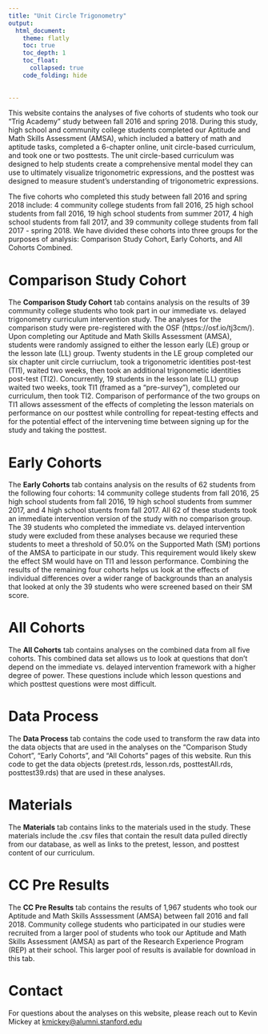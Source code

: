 ```yaml
---
title: "Unit Circle Trigonometry"
output: 
  html_document:
    theme: flatly
    toc: true
    toc_depth: 1
    toc_float:
      collapsed: true
    code_folding: hide
    
    
---
```



This website contains the analyses of five cohorts of students who took our "Trig Academy" study between fall 2016 and spring 2018. During this study, high school and community college students completed our Aptitude and Math Skills Assessment (AMSA), which included a battery of math and aptitude tasks, completed a 6-chapter online, unit circle-based curriculum, and took one or two posttests. The unit circle-based curriculum was designed to help students create a comprehensive mental model they can use to ultimately visualize trigonometric expressions, and the posttest was designed to measure student's understanding of trigonometric expressions. 

The five cohorts who completed this study between fall 2016 and spring 2018 include: 4 community college students from fall 2016, 25 high school students from fall 2016, 19 high school students from summer 2017, 4 high school students from fall 2017, and 39 community college students from fall 2017 - spring 2018. We have divided these cohorts into three groups for the purposes of analysis: Comparison Study Cohort, Early Cohorts, and All Cohorts Combined. 

# Comparison Study Cohort

The **Comparison Study Cohort** tab contains analysis on the results of 39 community college students who took part in our immediate vs. delayed trigonometry curriculum intervention study. The analyses for the comparison study were pre-registered with the OSF (https://osf.io/tj3cm/). Upon completing our Aptitude and Math Skills Assessment (AMSA), students were randomly assigned to either the lesson early (LE) group or the lesson late (LL) group. Twenty students in the LE group completed our six chapter unit circle curriuclum, took a trigonometric identities post-test (TI1), waited two weeks, then took an additional trigonometic identities post-test (TI2). Concurrently, 19 students in the lesson late (LL) group waited two weeks, took TI1 (framed as a "pre-survey"), completed our curriculum, then took TI2. Comparison of performance of the two groups on TI1 allows assessment of the effects of completing the lesson materials on performance on our posttest while controlling for repeat-testing effects and for the potential effect of the intervening time between signing up for the study and taking the posttest. 

# Early Cohorts

The **Early Cohorts** tab contains analysis on the results of 62 students from the following four cohorts: 14 community college students from fall 2016, 25 high school students from fall 2016, 19 high school students from summer 2017, and 4 high school stuents from fall 2017. All 62 of these students took an immediate intervention version of the study with no comparison group. The 39 students who completed the immediate vs. delayed intervention study were excluded from these analyses because we requried these students to meet a threshold of 50.0% on the Supported Math (SM) portions of the AMSA to participate in our study. This requirement would likely skew the effect SM would have on TI1 and lesson performance. Combining the results of the remaining four cohorts helps us look at the effects of individual differences over a wider range of backgrounds than an analysis that looked at only the 39 students who were screened based on their SM score. 

# All Cohorts

The **All Cohorts** tab contains analyses on the combined data from all five cohorts. This combined data set allows us to look at questions that don't depend on the immediate vs. delayed intervention framework with a higher degree of power. These questions include which lesson questions and which posttest questions were most difficult. 

# Data Process

The **Data Process** tab contains the code used to transform the raw data into the data objects that are used in the analyses on the "Comparison Study Cohort", "Early Cohorts", and "All Cohorts" pages of this website. Run this code to get the data objects (pretest.rds, lesson.rds, posttestAll.rds, posttest39.rds) that are used in these analyses. 

# Materials

The **Materials** tab contains links to the materials used in the study. These materials include the .csv files that contain the result data pulled directly from our database, as well as links to the pretest, lesson, and posttest content of our curriculum. 

# CC Pre Results

The **CC Pre Results** tab contains the results of 1,967 students who took our Aptitude and Math Skills Asssessment (AMSA) between fall 2016 and fall 2018. Community college students who participated in our studies were recruited from a larger pool of students who took our Aptitude and Math Skills Assessment (AMSA) as part of the Research Experience Program (REP) at their school. This larger pool of results is available for download in this tab. 


# Contact
For questions about the analyses on this website, please reach out to Kevin Mickey at <a href="mailto:kmickey@alumni.stanford.edu?subject=Trigonometry">kmickey@alumni.stanford.edu</a>

